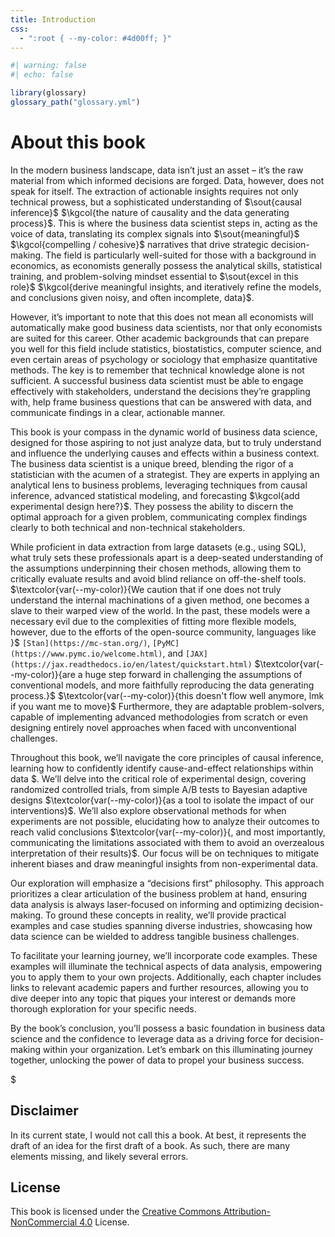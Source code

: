 ```yaml
---
title: Introduction
css:
  - ":root { --my-color: #4d00ff; }"  
---
```


\newcommand{\kgnote}{\textcolor{var(--my-color)}}

```r
#| warning: false
#| echo: false

library(glossary)
glossary_path("glossary.yml")
```

# About this book

In the modern business landscape, data isn't just an asset – it's the raw
material from which informed decisions are forged. Data, however, does not speak
for itself. The extraction of actionable insights requires not only technical
prowess, but a sophisticated understanding of $\sout{causal inference}$ $\kgcol{the nature of causality and the data generating process}$. This is where
the business data scientist steps in, acting as the voice of data, translating
its complex signals into $\sout{meaningful}$ $\kgcol{compelling / cohesive}$ narratives that drive strategic
decision-making. The field is particularly well-suited for those with a
background in economics, as economists generally possess the analytical skills,
statistical training, and problem-solving mindset essential to $\sout{excel in this
role}$ $\kgcol{derive meaningful insights, and iteratively refine the models, and conclusions given noisy, and often incomplete, data}$.

However, it's important to note that this does not mean all economists will
automatically make good business data scientists, nor that only economists are
suited for this career. Other academic backgrounds that can prepare you well for
this field include statistics, biostatistics, computer science, and even certain
areas of psychology or sociology that emphasize quantitative methods. The key is
to remember that technical knowledge alone is not sufficient. A successful
business data scientist must be able to engage effectively with stakeholders,
understand the decisions they're grappling with, help frame business questions
that can be answered with data, and communicate findings in a clear, actionable
manner.

This book is your compass in the dynamic world of business data science,
designed for those aspiring to not just analyze data, but to truly understand
and influence the underlying causes and effects within a business context. The
business data scientist is a unique breed, blending the rigor of a statistician
with the acumen of a strategist. They are experts in applying an analytical lens
to business problems, leveraging techniques from causal inference, advanced
statistical modeling, and forecasting $\kgcol{add experimental design here?}$. They possess the ability to discern the
optimal approach for a given problem, communicating complex findings clearly to
both technical and non-technical stakeholders.

While proficient in data extraction from large datasets (e.g., using SQL), what
truly sets these professionals apart is a deep-seated understanding of the
assumptions underpinning their chosen methods, allowing them to critically
evaluate results and avoid blind reliance on off-the-shelf tools. $\kgnote{We caution that if one does not truly understand the internal machinations of a given method, one becomes a slave to their warped view of the world. In the past, these models were a necessary evil due to the complexities of fitting more flexible models, however, due to the efforts of the open-source community, languages like }$ `[Stan](https://mc-stan.org/)`, `[PyMC](https://www.pymc.io/welcome.html)`, and `[JAX](https://jax.readthedocs.io/en/latest/quickstart.html)` $\kgnote{are a huge step forward in challenging the assumptions of conventional models, and more faithfully reproducing the data generating process.}$ $\kgnote{this doesn't flow well anymore, lmk if you want me to move}$ Furthermore,
they are adaptable problem-solvers, capable of implementing advanced
methodologies from scratch or even designing entirely novel approaches when
faced with unconventional challenges.

Throughout this book, we'll navigate the core principles of causal inference,
learning how to confidently identify cause-and-effect relationships within data $\kgnote{, and how these relationships are themselves testable assumptions for future models}.
We'll delve into the critical role of experimental design, covering randomized
controlled trials, from simple A/B tests to Bayesian adaptive designs $\kgnote{as a tool to isolate the impact of our interventions}$. We'll
also explore observational methods for when experiments are not possible,
elucidating how to analyze their outcomes to reach valid conclusions $\kgnote{, and most importantly, communicating the limitations associated with them to avoid an overzealous interpretation of their results}$. Our focus
will be on techniques to mitigate inherent biases and draw meaningful insights
from non-experimental data.

Our exploration will emphasize a "decisions first" philosophy. This approach
prioritizes a clear articulation of the business problem at hand, ensuring data
analysis is always laser-focused on informing and optimizing decision-making. To
ground these concepts in reality, we'll provide practical examples and case
studies spanning diverse industries, showcasing how data science can be wielded
to address tangible business challenges.

To facilitate your learning journey, we'll incorporate code examples. These
examples will illuminate the technical aspects of data analysis, empowering you
to apply them to your own projects. Additionally, each chapter includes links to
relevant academic papers and further resources, allowing you to dive deeper into
any topic that piques your interest or demands more thorough exploration for
your specific needs.

By the book's conclusion, you'll possess a basic foundation in business data
science and the confidence to leverage data as a driving force for
decision-making within your organization. Let's embark on this illuminating
journey together, unlocking the power of data to propel your business success.

$\kgnote{This needs to be fleshed out, but I got the idea from Thomas and wanted to talk about it here. In many business settings, stakeholders will be unwilling to randomize... implications around not being able to learn about that group. OR In many settings, the cost of excluding some individuals from an eligible population comes at a cost to the business, the cost of this lost revenue, for example, can be weighed against the reduction of uncertainty of knowing something about the group. We suggest that the true cost of the data is then **the cost changing one decision**. something like that, Thomas had mentioned it to me when he was in the city and I liked it. could also got the route of "consider that the worst outcome is an inconclusive result" or something along those lines. }

## Disclaimer

In its current state, I would not call this a book. At best, it represents the
draft of an idea for the first draft of a book. As such, there are many elements
missing, and likely several errors.

## License

This book is licensed under the [Creative Commons
Attribution-NonCommercial 4.0](https://creativecommons.org/licenses/by-nc/4.0/)
License.
